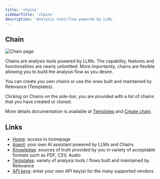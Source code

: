 ```yaml
---
title: 'chains'
sidebarTitle: 'chains'
description: 'Analysis tool/flow powered by LLMs'
---
```


## Chain
![Chain page](/images/get-started/chain.png)

Chains are analysis tools powered by LLMs. 
The capability, features and functionalities are nearly unlimitted.
More importantly, chains are flexible allowing you to build the analysis flow as you desire.

You can create you own chains or use the ones built and maintained by Relevance (Templates).

Clicking on Chains on the side-bar, you are provided with a list of chains that you have 
created or cloned.

More details documentation is available at [Templates](/templates/templates) and [Create chain](/custom-chains/create-a-chain).

## Links
* [Home](/get-started/key-concepts/home): access to homepage
* [Agent](/get-started/key-concepts/agent): your own AI assistant powered by LLMs and Chains
* [Knowledge](/get-started/key-concepts/knowledge): sources of truth provided by you in variety of acceptable formats such as PDF, CSV, Audio
* [Templates](/get-started/key-concepts/templates): variety of analysis tools / flows built and maintained by Relevance
* [API keys](/get-started/key-concepts/api-keys): enter your own API key(s) for the many supported vendors 